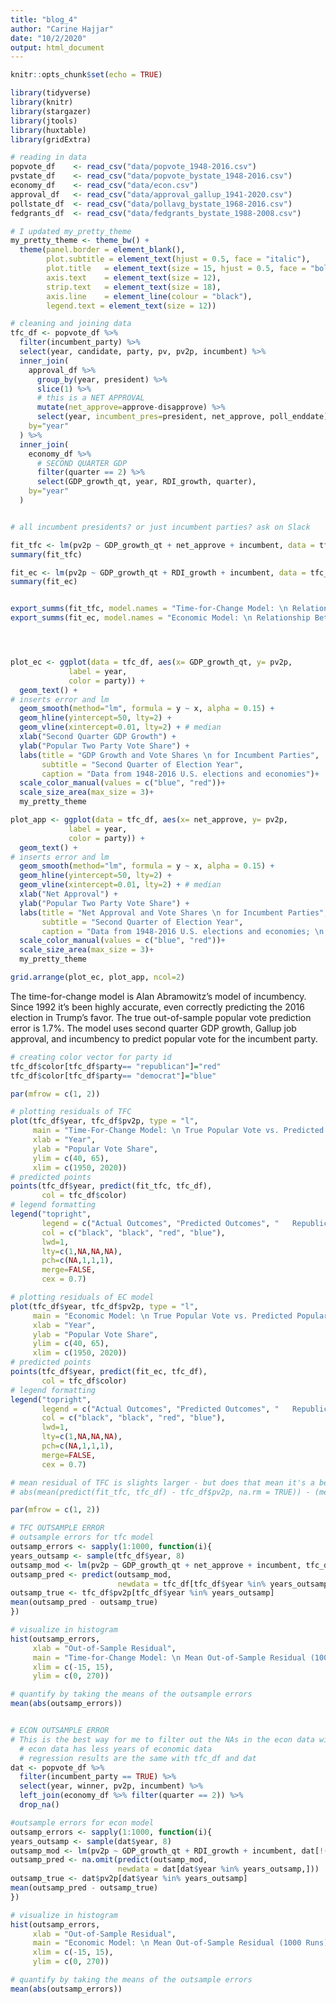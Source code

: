 ```yaml
---
title: "blog_4"
author: "Carine Hajjar"
date: "10/2/2020"
output: html_document
---
```


```r
knitr::opts_chunk$set(echo = TRUE)

library(tidyverse)
library(knitr)
library(stargazer)
library(jtools) 
library(huxtable)
library(gridExtra)
```

```r
# reading in data
popvote_df    <- read_csv("data/popvote_1948-2016.csv")
pvstate_df    <- read_csv("data/popvote_bystate_1948-2016.csv")
economy_df    <- read_csv("data/econ.csv")
approval_df   <- read_csv("data/approval_gallup_1941-2020.csv")
pollstate_df  <- read_csv("data/pollavg_bystate_1968-2016.csv")
fedgrants_df  <- read_csv("data/fedgrants_bystate_1988-2008.csv")

# I updated my_pretty_theme 
my_pretty_theme <- theme_bw() + 
  theme(panel.border = element_blank(),
        plot.subtitle = element_text(hjust = 0.5, face = "italic"),
        plot.title   = element_text(size = 15, hjust = 0.5, face = "bold"), 
        axis.text    = element_text(size = 12),
        strip.text   = element_text(size = 18),
        axis.line    = element_line(colour = "black"),
        legend.text = element_text(size = 12))
```

```r
# cleaning and joining data 
tfc_df <- popvote_df %>%
  filter(incumbent_party) %>%
  select(year, candidate, party, pv, pv2p, incumbent) %>%
  inner_join(
    approval_df %>% 
      group_by(year, president) %>% 
      slice(1) %>% 
      # this is a NET APPROVAL
      mutate(net_approve=approve-disapprove) %>% 
      select(year, incumbent_pres=president, net_approve, poll_enddate),
    by="year"
  ) %>%
  inner_join(
    economy_df %>%
      # SECOND QUARTER GDP
      filter(quarter == 2) %>%
      select(GDP_growth_qt, year, RDI_growth, quarter),
    by="year"
  )


# all incumbent presidents? or just incumbent parties? ask on Slack

fit_tfc <- lm(pv2p ~ GDP_growth_qt + net_approve + incumbent, data = tfc_df)
summary(fit_tfc)

fit_ec <- lm(pv2p ~ GDP_growth_qt + RDI_growth + incumbent, data = tfc_df)
summary(fit_ec)


export_summs(fit_tfc, model.names = "Time-for-Change Model: \n Relationship Between Popular Vote, \n GDP Growth, Net Approval, and Incumbency")
export_summs(fit_ec, model.names = "Economic Model: \n Relationship Between Popular Vote, \n GDP Growth, Real Income Growth, and Incumbency")





```

```r

plot_ec <- ggplot(data = tfc_df, aes(x= GDP_growth_qt, y= pv2p,
             label = year, 
             color = party)) + 
  geom_text() +
# inserts error and lm
  geom_smooth(method="lm", formula = y ~ x, alpha = 0.15) +
  geom_hline(yintercept=50, lty=2) +
  geom_vline(xintercept=0.01, lty=2) + # median
  xlab("Second Quarter GDP Growth") +
  ylab("Popular Two Party Vote Share") +
  labs(title = "GDP Growth and Vote Shares \n for Incumbent Parties", 
       subtitle = "Second Quarter of Election Year", 
       caption = "Data from 1948-2016 U.S. elections and economies")+
  scale_color_manual(values = c("blue", "red"))+
  scale_size_area(max_size = 3)+
  my_pretty_theme

plot_app <- ggplot(data = tfc_df, aes(x= net_approve, y= pv2p,
             label = year, 
             color = party)) + 
  geom_text() +
# inserts error and lm
  geom_smooth(method="lm", formula = y ~ x, alpha = 0.15) +
  geom_hline(yintercept=50, lty=2) +
  geom_vline(xintercept=0.01, lty=2) + # median
  xlab("Net Approval") +
  ylab("Popular Two Party Vote Share") +
  labs(title = "Net Approval and Vote Shares \n for Incumbent Parties", 
       subtitle = "Second Quarter of Election Year", 
       caption = "Data from 1948-2016 U.S. elections and economies; \n Gallup approval ratings")+
  scale_color_manual(values = c("blue", "red"))+
  scale_size_area(max_size = 3)+
  my_pretty_theme

grid.arrange(plot_ec, plot_app, ncol=2)

```

The time-for-change model is Alan Abramowitz's model of incumbency. Since 1992 it's been highly accurate, even correctly predicting the 2016 election in Trump's favor. The true out-of-sample popular vote prediction error is 1.7%. The model uses second quarter GDP growth, Gallup job approval, and incumbency to predict popular vote for the incumbent party. 

```r
# creating color vector for party id 
tfc_df$color[tfc_df$party== "republican"]="red"
tfc_df$color[tfc_df$party== "democrat"]="blue"

par(mfrow = c(1, 2))

# plotting residuals of TFC
plot(tfc_df$year, tfc_df$pv2p, type = "l", 
     main = "Time-For-Change Model: \n True Popular Vote vs. Predicted Popular Vote", 
     xlab = "Year", 
     ylab = "Popular Vote Share",
     ylim = c(40, 65), 
     xlim = c(1950, 2020))
# predicted points
points(tfc_df$year, predict(fit_tfc, tfc_df), 
       col = tfc_df$color)
# legend formatting
legend("topright", 
       legend = c("Actual Outcomes", "Predicted Outcomes", "   Republican", "   Democrat"), 
       col = c("black", "black", "red", "blue"), 
       lwd=1, 
       lty=c(1,NA,NA,NA), 
       pch=c(NA,1,1,1), 
       merge=FALSE, 
       cex = 0.7)

# plotting residuals of EC model
plot(tfc_df$year, tfc_df$pv2p, type = "l", 
     main = "Economic Model: \n True Popular Vote vs. Predicted Popular Vote", 
     xlab = "Year", 
     ylab = "Popular Vote Share",
     ylim = c(40, 65), 
     xlim = c(1950, 2020))
# predicted points
points(tfc_df$year, predict(fit_ec, tfc_df), 
       col = tfc_df$color)
# legend formatting
legend("topright", 
       legend = c("Actual Outcomes", "Predicted Outcomes", "   Republican", "   Democrat"), 
       col = c("black", "black", "red", "blue"), 
       lwd=1, 
       lty=c(1,NA,NA,NA), 
       pch=c(NA,1,1,1), 
       merge=FALSE, 
       cex = 0.7)

# mean residual of TFC is slights larger - but does that mean it's a better fit? the difference is negligible 
# abs(mean(predict(fit_tfc, tfc_df) - tfc_df$pv2p, na.rm = TRUE)) - (mean(predict(fit_ec, tfc_df) - tfc_df$pv2p, na.rm = TRUE))

```



```r
par(mfrow = c(1, 2))

# TFC OUTSAMPLE ERROR
# outsample errors for tfc model
outsamp_errors <- sapply(1:1000, function(i){
years_outsamp <- sample(tfc_df$year, 8)
outsamp_mod <- lm(pv2p ~ GDP_growth_qt + net_approve + incumbent, tfc_df[!(tfc_df$year %in% years_outsamp),])
outsamp_pred <- predict(outsamp_mod, 
                        newdata = tfc_df[tfc_df$year %in% years_outsamp,])
outsamp_true <- tfc_df$pv2p[tfc_df$year %in% years_outsamp]
mean(outsamp_pred - outsamp_true)
})

# visualize in histogram
hist(outsamp_errors,
     xlab = "Out-of-Sample Residual",
     main = "Time-for-Change Model: \n Mean Out-of-Sample Residual (1000 Runs)",
     xlim = c(-15, 15), 
     ylim = c(0, 270))

# quantify by taking the means of the outsample errors 
mean(abs(outsamp_errors))


# ECON OUTSAMPLE ERROR
# This is the best way for me to filter out the NAs in the econ data without decreasing useable data from tfc_df
  # econ data has less years of economic data
  # regression results are the same with tfc_df and dat 
dat <- popvote_df %>% 
  filter(incumbent_party == TRUE) %>%
  select(year, winner, pv2p, incumbent) %>%
  left_join(economy_df %>% filter(quarter == 2)) %>%
  drop_na()

#outsample errors for econ model 
outsamp_errors <- sapply(1:1000, function(i){
years_outsamp <- sample(dat$year, 8)
outsamp_mod <- lm(pv2p ~ GDP_growth_qt + RDI_growth + incumbent, dat[!(dat$year %in% years_outsamp),])
outsamp_pred <- na.omit(predict(outsamp_mod, 
                        newdata = dat[dat$year %in% years_outsamp,]))
outsamp_true <- dat$pv2p[dat$year %in% years_outsamp]
mean(outsamp_pred - outsamp_true)
})

# visualize in histogram
hist(outsamp_errors,
     xlab = "Out-of-Sample Residual",
     main = "Economic Model: \n Mean Out-of-Sample Residual (1000 Runs)",
     xlim = c(-15, 15), 
     ylim = c(0, 270))

# quantify by taking the means of the outsample errors 
mean(abs(outsamp_errors))
```














